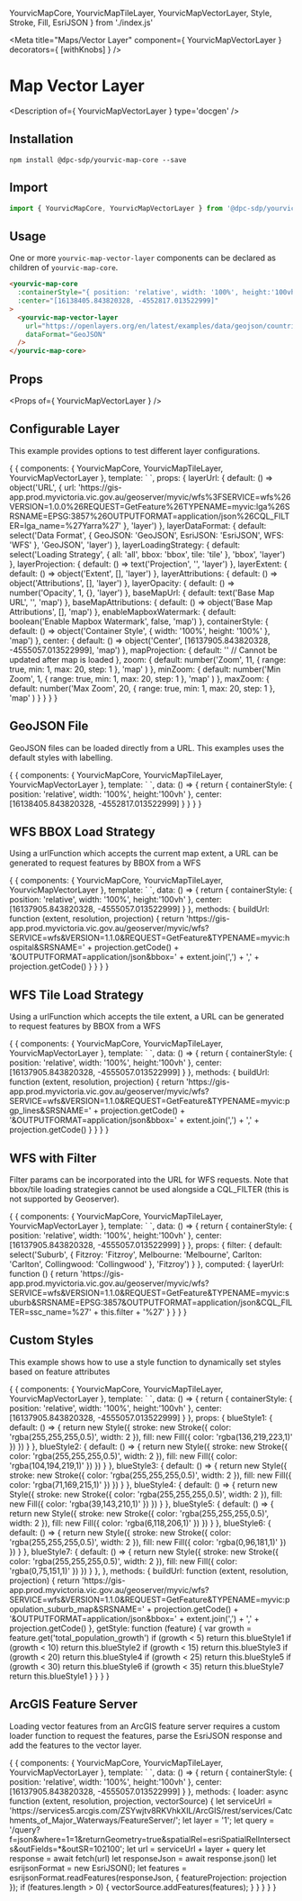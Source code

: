   YourvicMapCore,
  YourvicMapTileLayer,
  YourvicMapVectorLayer,
  Style,
  Stroke,
  Fill,
  EsriJSON
} from './index.js'

<Meta title="Maps/Vector Layer" component={ YourvicMapVectorLayer } decorators={ [withKnobs] } />

# Map Vector Layer

<Description of={ YourvicMapVectorLayer } type='docgen' />

## Installation

```shell
npm install @dpc-sdp/yourvic-map-core --save
```

## Import

```javascript
import { YourvicMapCore, YourvicMapVectorLayer } from '@dpc-sdp/yourvic-map-core'
```

## Usage

One or more ```yourvic-map-vector-layer``` components can be declared as children of ```yourvic-map-core```.

```html
<yourvic-map-core
  :containerStyle="{ position: 'relative', width: '100%', height:'100vh' }"
  :center="[16138405.843820328, -4552817.013522999]"
>
  <yourvic-map-vector-layer
    url="https://openlayers.org/en/latest/examples/data/geojson/countries.geojson"
    dataFormat="GeoJSON"
  />
</yourvic-map-core>
```

## Props

<Props of={ YourvicMapVectorLayer } />

## Configurable Layer

This example provides options to test different layer configurations.

<Preview>
  <Story name="Configurable Layer">
    {
      {
        components: { YourvicMapCore, YourvicMapTileLayer, YourvicMapVectorLayer },
        template: `<yourvic-map-core
          :containerStyle="containerStyle"
          :baseMapUrl="baseMapUrl"
          :baseMapAttributions="baseMapAttributions"
          :enableMapboxWatermark="enableMapboxWatermark"
          :center="center"
          :projection="mapProjection == '' ? undefined : mapProjection"
          :zoom="zoom"
          :minZoom="minZoom"
          :maxZoom="maxZoom"
          enableZoomControl
          enableAttributionControl
          enableFullScreenControl
          enablePanInteraction
          enableZoomInteraction
          enableRotateInteraction
        >
          <yourvic-map-tile-layer
            type="OSM"
          />
          <yourvic-map-vector-layer
            :url="decodeURIComponent(layerUrl.url)"
            :dataFormat="layerDataFormat"
            :loadingStrategy="layerLoadingStrategy"
            :projection="layerProjection == '' ? undefined : layerProjection"
            :extent="layerExtent.length && layerExtent.length > 0 ? layerExtent : undefined"
            :attributions="layerAttributions"
            :opacity="layerOpacity"
          />
        </yourvic-map-core>`,
        props: {
          layerUrl: {
            default: () => object('URL', {
              url: 'https://gis-app.prod.myvictoria.vic.gov.au/geoserver/myvic/wfs%3FSERVICE=wfs%26VERSION=1.0.0%26REQUEST=GetFeature%26TYPENAME=myvic:lga%26SRSNAME=EPSG:3857%26OUTPUTFORMAT=application/json%26CQL_FILTER=lga_name=%27Yarra%27'
            }, 'layer')
          },
          layerDataFormat: {
            default: select('Data Format', { GeoJSON: 'GeoJSON', EsriJSON: 'EsriJSON', WFS: 'WFS' }, 'GeoJSON', 'layer')
          },
          layerLoadingStrategy: {
            default: select('Loading Strategy', { all: 'all', bbox: 'bbox', tile: 'tile' }, 'bbox', 'layer')
          },
          layerProjection: {
            default: () => text('Projection', '', 'layer')
          },
          layerExtent: {
            default: () => object('Extent', [], 'layer')
          },
          layerAttributions: {
            default: () => object('Attributions', [], 'layer')
          },
          layerOpacity: {
            default: () => number('Opacity', 1, {}, 'layer')
          },
          baseMapUrl: {
            default: text('Base Map URL', '', 'map')
          },
          baseMapAttributions: {
            default: () => object('Base Map Attributions', [], 'map')
          },
          enableMapboxWatermark: {
            default: boolean('Enable Mapbox Watermark', false, 'map')
          },
          containerStyle: {
            default: () => object('Container Style', { width: '100%', height: '100%' }, 'map')
          },
          center: {
            default: () => object('Center', [16137905.843820328, -4555057.013522999], 'map')
          },
          mapProjection: {
            default: '' // Cannot be updated after map is loaded
          },
          zoom: {
            default: number('Zoom', 11,
              {
                range: true,
                min: 1,
                max: 20,
                step: 1
              },
              'map'
            )
          },
          minZoom: {
            default: number('Min Zoom', 1,
              {
                range: true,
                min: 1,
                max: 20,
                step: 1
              },
              'map'
            )
          },
          maxZoom: {
            default: number('Max Zoom', 20,
              {
                range: true,
                min: 1,
                max: 20,
                step: 1
              },
              'map'
            )
          }
        }
      }
    }
  </Story>
</Preview>

## GeoJSON File

GeoJSON files can be loaded directly from a URL. This examples uses the default styles with labelling.

<Preview>
  <Story name="GeoJSON File">
    {
      {
        components: { YourvicMapCore, YourvicMapTileLayer, YourvicMapVectorLayer },
        template: `<yourvic-map-core
          :containerStyle="containerStyle"
          :center="center"
          :zoom="1"
          :enableSelectInteraction="true"
          selectedFeatureStyleLabelAttribute="name"
        >
          <yourvic-map-vector-layer
            url="https://openlayers.org/en/latest/examples/data/geojson/countries.geojson"
            dataFormat="GeoJSON"
            labelAttribute="name"
          />
        </yourvic-map-core>`,
        data: () => {
          return {
            containerStyle: { position: 'relative', width: '100%', height:'100vh' },
            center: [16138405.843820328, -4552817.013522999]
          }
        }
      }
    }
  </Story>
</Preview>

## WFS BBOX Load Strategy

Using a urlFunction which accepts the current map extent, a URL can be generated to request features by BBOX from a WFS

<Preview>
  <Story name="WFS BBOX Load Strategy">
    {
      {
        components: { YourvicMapCore, YourvicMapTileLayer, YourvicMapVectorLayer },
        template: `<yourvic-map-core
          :containerStyle="containerStyle"
          :center="center"
          :zoom="12"
          :minZoom="10"
          :enableSelectInteraction="true"
        >
          <yourvic-map-tile-layer
            type="OSM"
          />
          <yourvic-map-vector-layer
            :urlFunction="buildUrl"
            dataFormat="GeoJSON"
            loadingStrategy="bbox"
            :enablePopup="true"
          />
        </yourvic-map-core>`,
        data: () => {
          return {
            containerStyle: { position: 'relative', width: '100%', height:'100vh' },
            center: [16137905.843820328, -4555057.013522999]
          }
        },
        methods: {
          buildUrl: function (extent, resolution, projection) {
            return 'https://gis-app.prod.myvictoria.vic.gov.au/geoserver/myvic/wfs?SERVICE=wfs&VERSION=1.1.0&REQUEST=GetFeature&TYPENAME=myvic:hospital&SRSNAME=' + projection.getCode() + '&OUTPUTFORMAT=application/json&bbox=' + extent.join(',') + ',' + projection.getCode()
          }
        }
      }
    }
  </Story>
</Preview>

## WFS Tile Load Strategy

Using a urlFunction which accepts the tile extent, a URL can be generated to request features by BBOX from a WFS

<Preview>
  <Story name="WFS Tile Load Strategy">
    {
      {
        components: { YourvicMapCore, YourvicMapTileLayer, YourvicMapVectorLayer },
        template: `<yourvic-map-core
          :containerStyle="containerStyle"
          :center="center"
          :zoom="12"
          :minZoom="10"
          :enableSelectInteraction="true"
        >
          <yourvic-map-tile-layer
            type="OSM"
          />
          <yourvic-map-vector-layer
            :urlFunction="buildUrl"
            dataFormat="GeoJSON"
            loadingStrategy="tile"
          />
        </yourvic-map-core>`,
        data: () => {
          return {
            containerStyle: { position: 'relative', width: '100%', height:'100vh' },
            center: [16137905.843820328, -4555057.013522999]
          }
        },
        methods: {
          buildUrl: function (extent, resolution, projection) {
            return 'https://gis-app.prod.myvictoria.vic.gov.au/geoserver/myvic/wfs?SERVICE=wfs&VERSION=1.1.0&REQUEST=GetFeature&TYPENAME=myvic:pgp_lines&SRSNAME=' + projection.getCode() + '&OUTPUTFORMAT=application/json&bbox=' + extent.join(',') + ',' + projection.getCode()
          }
        }
      }
    }
  </Story>
</Preview>

## WFS with Filter

Filter params can be incorporated into the URL for WFS requests. Note that bbox/tile loading strategies cannot be used
alongside a CQL_FILTER (this is not supported by Geoserver).

<Preview>
  <Story name="WFS with Filter">
    {
      {
        components: { YourvicMapCore, YourvicMapTileLayer, YourvicMapVectorLayer },
        template: `<yourvic-map-core
          :containerStyle="containerStyle"
          :center="center"
          :zoom="12"
          :minZoom="10"
        >
          <yourvic-map-tile-layer
            type="OSM"
          />
          <yourvic-map-vector-layer
            :url="layerUrl"
            dataFormat="GeoJSON"
            loadingStrategy="bbox"
            zoomToExtent
          />
        </yourvic-map-core>`,
        data: () => {
          return {
            containerStyle: { position: 'relative', width: '100%', height:'100vh' },
            center: [16137905.843820328, -4555057.013522999]
          }
        },
        props: {
          filter: {
            default: select('Suburb', {
              Fitzroy: 'Fitzroy',
              Melbourne: 'Melbourne',
              Carlton: 'Carlton',
              Collingwood: 'Collingwood'
            }, 'Fitzroy')
          }
        },
        computed: {
          layerUrl: function () {
            return 'https://gis-app.prod.myvictoria.vic.gov.au/geoserver/myvic/wfs?SERVICE=wfs&VERSION=1.1.0&REQUEST=GetFeature&TYPENAME=myvic:suburb&SRSNAME=EPSG:3857&OUTPUTFORMAT=application/json&CQL_FILTER=ssc_name=%27' + this.filter + '%27'
          }
        }
      }
    }
  </Story>
</Preview>

## Custom Styles

This example shows how to use a style function to dynamically set styles based on feature attributes

<Preview>
  <Story name="Custom Styles">
    {
      {
        components: { YourvicMapCore, YourvicMapTileLayer, YourvicMapVectorLayer },
        template: `<yourvic-map-core
          :containerStyle="containerStyle"
          :center="center"
          :zoom="12"
          :minZoom="10"
        >
          <yourvic-map-vector-layer
            :urlFunction="buildUrl"
            :layerStyle="getStyle"
            :overlaps="false"
            dataFormat="GeoJSON"
            loadingStrategy="bbox"
          />
        </yourvic-map-core>`,
        data: () => {
          return {
            containerStyle: { position: 'relative', width: '100%', height:'100vh' },
            center: [16137905.843820328, -4555057.013522999]
          }
        },
        props: {
          blueStyle1: {
            default: () => {
              return new Style({
                stroke: new Stroke({
                  color: 'rgba(255,255,255,0.5)',
                  width: 2
                }),
                fill: new Fill({
                  color: 'rgba(136,219,223,1)'
                })
              })
            }
          },
          blueStyle2: {
            default: () => {
              return new Style({
                stroke: new Stroke({
                  color: 'rgba(255,255,255,0.5)',
                  width: 2
                }),
                fill: new Fill({
                  color: 'rgba(104,194,219,1)'
                })
              })
            }
          },
          blueStyle3: {
            default: () => {
              return new Style({
                stroke: new Stroke({
                  color: 'rgba(255,255,255,0.5)',
                  width: 2
                }),
                fill: new Fill({
                  color: 'rgba(71,169,215,1)'
                })
              })
            }
          },
          blueStyle4: {
            default: () => {
              return new Style({
                stroke: new Stroke({
                  color: 'rgba(255,255,255,0.5)',
                  width: 2
                }),
                fill: new Fill({
                  color: 'rgba(39,143,210,1)'
                })
              })
            }
          },
          blueStyle5: {
            default: () => {
              return new Style({
                stroke: new Stroke({
                  color: 'rgba(255,255,255,0.5)',
                  width: 2
                }),
                fill: new Fill({
                  color: 'rgba(6,118,206,1)'
                })
              })
            }
          },
          blueStyle6: {
            default: () => {
              return new Style({
                stroke: new Stroke({
                  color: 'rgba(255,255,255,0.5)',
                  width: 2
                }),
                fill: new Fill({
                  color: 'rgba(0,96,181,1)'
                })
              })
            }
          },
          blueStyle7: {
            default: () => {
              return new Style({
                stroke: new Stroke({
                  color: 'rgba(255,255,255,0.5)',
                  width: 2
                }),
                fill: new Fill({
                  color: 'rgba(0,75,151,1)'
                })
              })
            }
          },
        },
        methods: {
          buildUrl: function (extent, resolution, projection) {
            return 'https://gis-app.prod.myvictoria.vic.gov.au/geoserver/myvic/wfs?SERVICE=wfs&VERSION=1.1.0&REQUEST=GetFeature&TYPENAME=myvic:population_suburb_map&SRSNAME=' + projection.getCode() + '&OUTPUTFORMAT=application/json&bbox=' + extent.join(',') + ',' + projection.getCode()
          },
          getStyle: function (feature) {
            var growth = feature.get('total_population_growth')
            if (growth < 5) return this.blueStyle1
            if (growth < 10) return this.blueStyle2
            if (growth < 15) return this.blueStyle3
            if (growth < 20) return this.blueStyle4
            if (growth < 25) return this.blueStyle5
            if (growth < 30) return this.blueStyle6
            if (growth < 35) return this.blueStyle7
            return this.blueStyle1
          }
        }
      }
    }
  </Story>
</Preview>

## ArcGIS Feature Server

Loading vector features from an ArcGIS feature server requires a custom loader function to request the features, parse
the EsriJSON response and add the features to the vector layer.

<Preview>
  <Story name="ArcGIS Feature Server">
    {
      {
        components: { YourvicMapCore, YourvicMapTileLayer, YourvicMapVectorLayer },
        template: `<yourvic-map-core
          :containerStyle="containerStyle"
          :center="center"
          :zoom="7"
        >
          <yourvic-map-tile-layer
            type="OSM"
          />
          <yourvic-map-vector-layer
            :loader="loader"
            dataFormat="GeoJSON"
            loadingStrategy="all"
          />
        </yourvic-map-core>`,
        data: () => {
          return {
            containerStyle: { position: 'relative', width: '100%', height:'100vh' },
            center: [16137905.843820328, -4555057.013522999]
          }
        },
        methods: {
          loader: async function (extent, resolution, projection, vectorSource) {
            let serviceUrl = 'https://services5.arcgis.com/ZSYwjtv8RKVhkXIL/ArcGIS/rest/services/Catchments_of_Major_Waterways/FeatureServer/';
            let layer = '1';
            let query = '/query?f=json&where=1=1&returnGeometry=true&spatialRel=esriSpatialRelIntersects&outFields=*&outSR=102100';
            let url = serviceUrl + layer + query
            let response = await fetch(url)
            let responseJson = await response.json()
            let esrijsonFormat = new EsriJSON();
            let features = esrijsonFormat.readFeatures(responseJson, {
              featureProjection: projection
            });
            if (features.length > 0) {
              vectorSource.addFeatures(features);
            }
          }
        }
      }
    }
  </Story>
</Preview>
